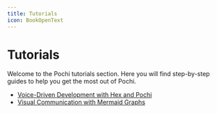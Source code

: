 ```yaml
---
title: Tutorials
icon: BookOpenText
---
```


# Tutorials

Welcome to the Pochi tutorials section. Here you will find step-by-step guides to help you get the most out of Pochi.

- [Voice-Driven Development with Hex and Pochi](./hex)
- [Visual Communication with Mermaid Graphs](./mermaid-graph)
